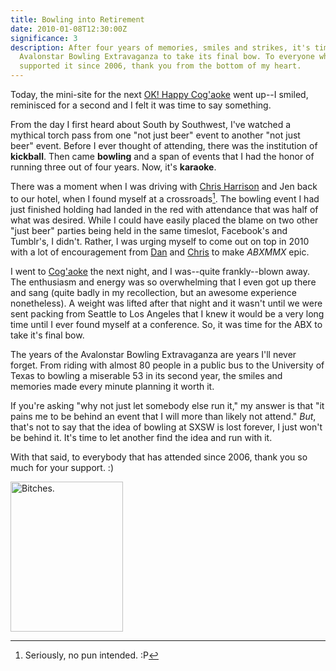 ```yaml
---
title: Bowling into Retirement
date: 2010-01-08T12:30:00Z
significance: 3
description: After four years of memories, smiles and strikes, it's time for the
  Avalonstar Bowling Extravaganza to take its final bow. To everyone who has
  supported it since 2006, thank you from the bottom of my heart.
---
```


Today, the mini-site for the next [OK! Happy Cog'aoke][1] went up--I smiled, reminisced for a second and I felt it was time to say something.

From the day I first heard about South by Southwest, I've watched a mythical torch pass from one "not just beer" event to another "not just beer" event. Before I ever thought of attending, there was the institution of **kickball**. Then came **bowling** and a span of events that I had the honor of running three out of four years. Now, it's **karaoke**.

There was a moment when I was driving with [Chris Harrison][2] and Jen back to our hotel, when I found myself at a crossroads[^1]. The bowling event I had just finished holding had landed in the red with attendance that was half of what was desired. While I could have easily placed the blame on two other "just beer" parties being held in the same timeslot, Facebook's and Tumblr's, I didn't. Rather, I was urging myself to come out on top in 2010 with a lot of encouragement from [Dan][3] and [Chris][2] to make _ABXMMX_ epic.

I went to [Cog'aoke][1] the next night, and I was--quite frankly--blown away. The enthusiasm and energy was so overwhelming that I even got up there and sang (quite badly in my recollection, but an awesome experience nonetheless). A weight was lifted after that night and it wasn't until we were sent packing from Seattle to Los Angeles that I knew it would be a very long time until I ever found myself at a conference. So, it was time for the ABX to take it's final bow.

The years of the Avalonstar Bowling Extravaganza are years I'll never forget. From riding with almost 80 people in a public bus to the University of Texas to bowling a miserable 53 in its second year, the smiles and memories made every minute planning it worth it.

If you're asking "why not just let somebody else run it," my answer is that "it pains me to be behind an event that I will more than likely not attend." _But_, that's not to say that the idea of bowling at SXSW is lost forever, I just won't be behind it. It's time to let another find the idea and run with it.

With that said, to everybody that has attended since 2006, thank you so much for your support. :)

[<img src="https://farm4.static.flickr.com/3606/3359328096_795c0bb116_m.jpg" width="180" height="240" alt="Bitches." />][4]

[^1]: Seriously, no pun intended. :P

[1]: http://2010.cogaoke.com/teaser/
[2]: http://cdharrison.com/
[3]: http://superfluousbanter.com/
[4]: http://www.flickr.com/photos/avalonstar/3359328096/
